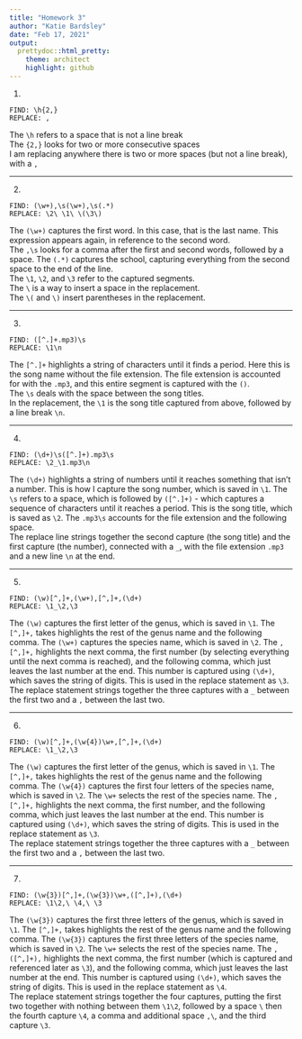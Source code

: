 ```yaml
---
title: "Homework 3"
author: "Katie Bardsley"
date: "Feb 17, 2021"
output:
  prettydoc::html_pretty:
    theme: architect
    highlight: github
---
```


1.
```
FIND: \h{2,}
REPLACE: ,
```
The `\h` refers to a space that is not a line break  
The `{2,}` looks for two or more consecutive spaces  
I am replacing anywhere there is two or more spaces (but not a line break), with a `,`  

___

2.
```
FIND: (\w+),\s(\w+),\s(.*)
REPLACE: \2\ \1\ \(\3\)
```
The `(\w+)` captures the first word. In this case, that is the last name. This expression appears again, in reference to the second word.   
The `,\s` looks for a comma after the first and second words, followed by a space.
The `(.*)` captures the school, capturing everything from the second space to the end of the line.  
The `\1`, `\2`, and `\3` refer to the captured segments.   
The `\ ` is a way to insert a space in the replacement.  
The `\(` and `\)` insert parentheses in the replacement.  

___

3.
```
FIND: ([^.]+.mp3)\s
REPLACE: \1\n
```
The `[^.]+` highlights a string of characters until it finds a period. Here this is the song name without the file extension. The file extension is accounted for with the `.mp3`, and this entire segment is captured with the `()`.  
The `\s` deals with the space between the song titles.  
In the replacement, the `\1` is the song title captured from above, followed by a line break `\n`.

___

4.
```
FIND: (\d+)\s([^.]+).mp3\s
REPLACE: \2_\1.mp3\n
```
The `(\d+)` highlights a string of numbers until it reaches something that isn't a number. This is how I capture the song number, which is saved in `\1`.
The `\s` refers to a space, which is followed by `([^.]+)` - which captures a sequence of characters until it reaches a period. This is the song title, which is saved as `\2`. The `.mp3\s` accounts for the file extension and the following space.  
The replace line strings together the second capture (the song title) and the first capture (the number), connected with a `_`, with the file extension `.mp3` and a new line `\n` at the end.

___

5.
```
FIND: (\w)[^,]+,(\w+),[^,]+,(\d+)
REPLACE: \1_\2,\3
```
The `(\w)` captures the first letter of the genus, which is saved in `\1`. The `[^,]+,` takes highlights the rest of the genus name and the following comma. The `(\w+)` captures the species name, which is saved in `\2`. The `,[^,]+,` highlights the next comma, the first number (by selecting everything until the next comma is reached), and the following comma, which just leaves the last number at the end. This number is captured using `(\d+)`, which saves the string of digits. This is used in the replace statement as `\3`.  
The replace statement strings together the three captures with a `_` between the first two and a `,` between the last two.  

___

6.
```
FIND: (\w)[^,]+,(\w{4})\w+,[^,]+,(\d+)
REPLACE: \1_\2,\3
```
The `(\w)` captures the first letter of the genus, which is saved in `\1`. The `[^,]+,` takes highlights the rest of the genus name and the following comma. The `(\w{4})` captures the first four letters of the species name, which is saved in `\2`. The `\w+` selects the rest of the species name. The `,[^,]+,` highlights the next comma, the first number, and the following comma, which just leaves the last number at the end. This number is captured using `(\d+)`, which saves the string of digits. This is used in the replace statement as `\3`.  
The replace statement strings together the three captures with a `_` between the first two and a `,` between the last two.  

___

7.
```
FIND: (\w{3})[^,]+,(\w{3})\w+,([^,]+),(\d+)
REPLACE: \1\2,\ \4,\ \3
```
The `(\w{3})` captures the first three letters of the genus, which is saved in `\1`. The `[^,]+,` takes highlights the rest of the genus name and the following comma. The `(\w{3})` captures the first three letters of the species name, which is saved in `\2`. The `\w+` selects the rest of the species name. The `,([^,]+),` highlights the next comma, the first number (which is captured and referenced later as `\3`), and the following comma, which just leaves the last number at the end. This number is captured using `(\d+)`, which saves the string of digits. This is used in the replace statement as `\4`.  
The replace statement strings together the four captures, putting the first two together with nothing between them `\1\2`, followed by a space `\ ` then the fourth capture `\4`, a comma and additional space `,\ `, and the third capture `\3`.  